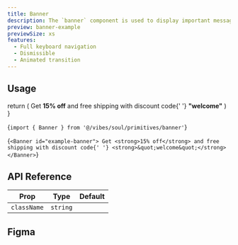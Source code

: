 ```yaml
---
title: Banner
description: The `banner` component is used to display important messages or announcements to users in the form of a bar across the top of the screen.
preview: banner-example
previewSize: xs
features:
  - Full keyboard navigation
  - Dismissible
  - Animated transition
---
```


## Usage

  return (
    <Banner id="example-banner">
      Get <strong>15% off</strong> and free shipping with discount code{' '}
      <strong>&quot;welcome&quot;</strong>
    </Banner>
  )
}

<CodeBlock lang="bash">{`import { Banner } from '@/vibes/soul/primitives/banner'`}</CodeBlock>

<CodeBlock lang="bash">{`<Banner id="example-banner">
  Get <strong>15% off</strong> and free shipping with discount code{' '}
  <strong>&quot;welcome&quot;</strong>
</Banner>`}</CodeBlock>

## API Reference

| Prop        | Type     | Default |
| ----------- | -------- | ------- |
| `className` | `string` |         |

## Figma

<Figma url="https://www.figma.com/design/kgCf8OkDCe90wBSKNNqueL/Soul-Vibe?node-id=2297-42901&t=dbm9GtAtS2A3vy2g-4" />
